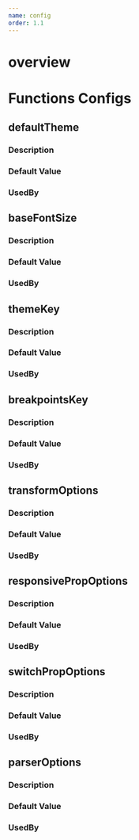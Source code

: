 ```yaml
---
name: config
order: 1.1
---
```


# overview

# Functions Configs
## defaultTheme
### Description

### Default Value

### UsedBy


## baseFontSize
### Description

### Default Value

### UsedBy


## themeKey
### Description

### Default Value

### UsedBy


## breakpointsKey
### Description

### Default Value

### UsedBy


## transformOptions
### Description

### Default Value

### UsedBy


## responsivePropOptions
### Description

### Default Value

### UsedBy


## switchPropOptions
### Description

### Default Value

### UsedBy


## parserOptions
### Description

### Default Value

### UsedBy

